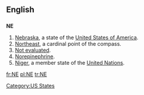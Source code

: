 {{see|Appendix:Variations of "ne"}}

==English==

==={{abbreviation}}===
'''NE'''

# [[Nebraska]], a state of the [[United States of America]].
# [[northeast|Northeast]], a cardinal point of the compass.
# [[not|Not evaluated]].
# [[norepinephrine|Norepinephrine]].
#[[Niger]], a member state of the [[United Nations]].

[[Category:US States]]

[[fr:NE]]
[[pl:NE]]
[[tr:NE]]